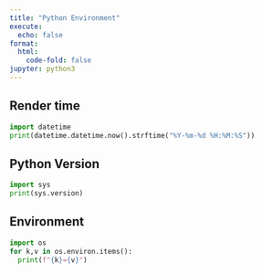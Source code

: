 ```yaml
---
title: "Python Environment"
execute:
  echo: false
format:
  html:
    code-fold: false
jupyter: python3
---
```

## Render time
```python
import datetime
print(datetime.datetime.now().strftime("%Y-%m-%d %H:%M:%S"))
```

## Python Version
```python
import sys
print(sys.version)
```

## Environment

```python
import os
for k,v in os.environ.items():
  print(f"{k}={v}")
```
